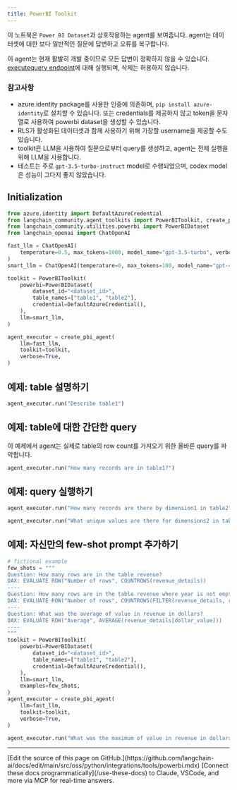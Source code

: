 ```yaml
---
title: PowerBI Toolkit
---
```


이 노트북은 `Power BI Dataset`과 상호작용하는 agent를 보여줍니다. agent는 데이터셋에 대한 보다 일반적인 질문에 답변하고 오류를 복구합니다.

이 agent는 현재 활발히 개발 중이므로 모든 답변이 정확하지 않을 수 있습니다. [executequery endpoint](https://learn.microsoft.com/en-us/rest/api/power-bi/datasets/execute-queries)에 대해 실행되며, 삭제는 허용하지 않습니다.

### 참고사항

- azure.identity package를 사용한 인증에 의존하며, `pip install azure-identity`로 설치할 수 있습니다. 또는 credentials를 제공하지 않고 token을 문자열로 사용하여 powerbi dataset을 생성할 수 있습니다.
- RLS가 활성화된 데이터셋과 함께 사용하기 위해 가장할 username을 제공할 수도 있습니다.
- toolkit은 LLM을 사용하여 질문으로부터 query를 생성하고, agent는 전체 실행을 위해 LLM을 사용합니다.
- 테스트는 주로 `gpt-3.5-turbo-instruct` model로 수행되었으며, codex model은 성능이 그다지 좋지 않았습니다.

## Initialization

```python
from azure.identity import DefaultAzureCredential
from langchain_community.agent_toolkits import PowerBIToolkit, create_pbi_agent
from langchain_community.utilities.powerbi import PowerBIDataset
from langchain_openai import ChatOpenAI
```

```python
fast_llm = ChatOpenAI(
    temperature=0.5, max_tokens=1000, model_name="gpt-3.5-turbo", verbose=True
)
smart_llm = ChatOpenAI(temperature=0, max_tokens=100, model_name="gpt-4", verbose=True)

toolkit = PowerBIToolkit(
    powerbi=PowerBIDataset(
        dataset_id="<dataset_id>",
        table_names=["table1", "table2"],
        credential=DefaultAzureCredential(),
    ),
    llm=smart_llm,
)

agent_executor = create_pbi_agent(
    llm=fast_llm,
    toolkit=toolkit,
    verbose=True,
)
```

## 예제: table 설명하기

```python
agent_executor.run("Describe table1")
```

## 예제: table에 대한 간단한 query

이 예제에서 agent는 실제로 table의 row count를 가져오기 위한 올바른 query를 파악합니다.

```python
agent_executor.run("How many records are in table1?")
```

## 예제: query 실행하기

```python
agent_executor.run("How many records are there by dimension1 in table2?")
```

```python
agent_executor.run("What unique values are there for dimensions2 in table2")
```

## 예제: 자신만의 few-shot prompt 추가하기

```python
# fictional example
few_shots = """
Question: How many rows are in the table revenue?
DAX: EVALUATE ROW("Number of rows", COUNTROWS(revenue_details))
----
Question: How many rows are in the table revenue where year is not empty?
DAX: EVALUATE ROW("Number of rows", COUNTROWS(FILTER(revenue_details, revenue_details[year] <> "")))
----
Question: What was the average of value in revenue in dollars?
DAX: EVALUATE ROW("Average", AVERAGE(revenue_details[dollar_value]))
----
"""
toolkit = PowerBIToolkit(
    powerbi=PowerBIDataset(
        dataset_id="<dataset_id>",
        table_names=["table1", "table2"],
        credential=DefaultAzureCredential(),
    ),
    llm=smart_llm,
    examples=few_shots,
)
agent_executor = create_pbi_agent(
    llm=fast_llm,
    toolkit=toolkit,
    verbose=True,
)
```

```python
agent_executor.run("What was the maximum of value in revenue in dollars in 2022?")
```

---

<Callout icon="pen-to-square" iconType="regular">
    [Edit the source of this page on GitHub.](https://github.com/langchain-ai/docs/edit/main/src/oss/python/integrations/tools/powerbi.mdx)
</Callout>
<Tip icon="terminal" iconType="regular">
    [Connect these docs programmatically](/use-these-docs) to Claude, VSCode, and more via MCP for    real-time answers.
</Tip>
